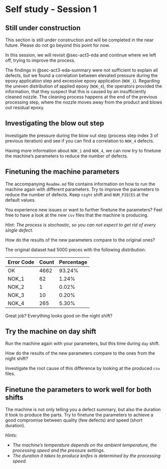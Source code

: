 [//]: # TODO - change filename

# Self study - Session 1 {#sec-act3-selfstudy1}

::: {.callout-caution}
## Still under construction

This section is still under construction and will be completed in the near future.
Please do not go beyond this point for now.
:::

In this session, we will revisit @sec-act3-eda and continue where we left off, trying to improve the process.

The findings in @sec-act3-eda-summary were not sufficient to explain all defects, but we found a correlation between elevated pressure during the epoxy application step and excessive epoxy application (`NOK_1`).
Regarding the uneven distribution of applied epoxy (`NOK_4`), the operators provided the information, that they suspect that this is caused by an insufficiently cleaned nozzle.
The cleaning process happens at the end of the previous processing step, where the nozzle moves away from the product and blows out residual epoxy.

::: {.callout-caution appearance="simple" collapse="true" icon=false}
:::: {#exr-basics-mv-space}
## Investigating the blow out step
::::
Investigate the pressure during the blow out step (process step index 3 of previous iteration) and see if you can find a correlation to `NOK_4` defects.
:::

Having more information about `NOK_1` and `NOK_4`, we can now try to finetune the machine's parameters to reduce the number of defects.

::: {.callout-caution appearance="simple" collapse="true" icon=false}
:::: {#exr-basics-mv-space}
## Finetuning the machine parameters
::::
The accompanying `Readme.md` file contains information on how to run the machine again with different parameters.
Try to improve the parameters to reduce the number of defects.
Keep `night` shift and `NUM_PIECES` at the default values.

You experience new issues or want to further finetune the parameters?
Feel free to have a look at the new `csv` files that the machine is producing.

_Hint: The process is stochastic, so you can not expect to get rid of every single defect._

How do the results of the new parameters compare to the original ones?

The original dataset had 5000 pieces with the following distribution:

| Error Code | Count | Percentage |
|------------|-------|------------|
| OK         | 4662  | 93.24%     |
| NOK_1      |   62  |  1.24%     |
| NOK_2      |    1  |  0.02%     |
| NOK_3      |   10  |  0.20%     |
| NOK_4      |  265  |  5.30%     |

:::

Great job? Everything looks good on the night shift?

::: {.callout-caution appearance="simple" collapse="true" icon=false}
:::: {#exr-basics-mv-space}
## Try the machine on day shift
::::
Run the machine again with your parameters, but this time during `day` shift.

How do the results of the new parameters compare to the ones from the night shift?

Investigate the root cause of this difference by looking at the produced `csv` files.
:::

::: {.callout-caution appearance="simple" collapse="true" icon=false}
:::: {#exr-basics-mv-space}
## Finetune the parameters to work well for both shifts
::::
The machine is not only telling you a defect summary, but also the duration it took to produce the parts.
Try to finetune the parameters to achieve a good compromise between quality (few defects) and speed (short duration).

_Hints:_

- _The machine's temperature depends on the ambient temperature, the processing speed and the pressure settings._
- _The duration it takes to produce knifes is determined by the processing speed._

:::
